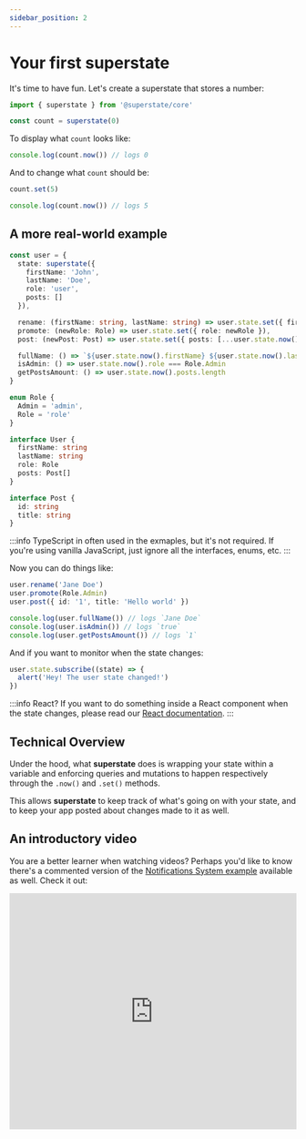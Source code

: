```yaml
---
sidebar_position: 2
---
```


# Your first superstate

It's time to have fun. Let's create a superstate that stores a number:

```typescript
import { superstate } from '@superstate/core'

const count = superstate(0)
```

To display what `count` looks like:

```typescript
console.log(count.now()) // logs 0
```

And to change what `count` should be:

```typescript
count.set(5)

console.log(count.now()) // logs 5
```

## A more real-world example

```ts
const user = {
  state: superstate({
    firstName: 'John',
    lastName: 'Doe',
    role: 'user',
    posts: []
  }),

  rename: (firstName: string, lastName: string) => user.state.set({ firstName, lastName }),
  promote: (newRole: Role) => user.state.set({ role: newRole }),
  post: (newPost: Post) => user.state.set({ posts: [...user.state.now().posts, newPost] }),

  fullName: () => `${user.state.now().firstName} ${user.state.now().lastName}`,
  isAdmin: () => user.state.now().role === Role.Admin
  getPostsAmount: () => user.state.now().posts.length
}

enum Role {
  Admin = 'admin',
  Role = 'role'
}

interface User {
  firstName: string
  lastName: string
  role: Role
  posts: Post[]
}

interface Post {
  id: string
  title: string
}
```

:::info
TypeScript in often used in the exmaples, but it's not required. If you're using vanilla JavaScript, just
ignore all the interfaces, enums, etc.
:::

Now you can do things like:

```ts
user.rename('Jane Doe')
user.promote(Role.Admin)
user.post({ id: '1', title: 'Hello world' })

console.log(user.fullName()) // logs `Jane Doe`
console.log(user.isAdmin()) // logs `true`
console.log(user.getPostsAmount()) // logs `1`
```

And if you want to monitor when the state changes:

```ts
user.state.subscribe((state) => {
  alert('Hey! The user state changed!')
})
```

:::info React?
If you want to do something inside a React component when the state changes, please read our [React documentation](/getting-started/react).
:::

## Technical Overview

Under the hood, what **superstate** does is wrapping your state within a variable and
enforcing queries and mutations to happen respectively through the `.now()` and `.set()` methods.

This allows **superstate** to keep track of what's going on with your state, and to keep your
app posted about changes made to it as well.

## An introductory video

You are a better learner when watching videos? Perhaps you'd like to know there's a commented version of the [Notifications System example](/examples/notifications-system)
available as well. Check it out:

<iframe
  width='100%'
  height='415'
  src='https://www.youtube.com/embed/lU6QkD0gGYg'
  title='YouTube video player'
  frameborder='0'
  allow='accelerometer; autoplay; clipboard-write; encrypted-media; gyroscope; picture-in-picture'
  allowfullscreen
/>
